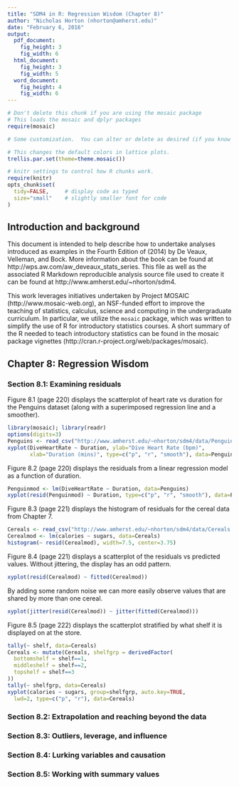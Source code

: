 ```yaml
---
title: "SDM4 in R: Regression Wisdom (Chapter 8)"
author: "Nicholas Horton (nhorton@amherst.edu)"
date: "February 6, 2016"
output: 
  pdf_document:
    fig_height: 3
    fig_width: 6
  html_document:
    fig_height: 3
    fig_width: 5
  word_document:
    fig_height: 4
    fig_width: 6
---
```



```r
# Don't delete this chunk if you are using the mosaic package
# This loads the mosaic and dplyr packages
require(mosaic)
```

```r
# Some customization.  You can alter or delete as desired (if you know what you are doing).

# This changes the default colors in lattice plots.
trellis.par.set(theme=theme.mosaic())  

# knitr settings to control how R chunks work.
require(knitr)
opts_chunk$set(
  tidy=FALSE,     # display code as typed
  size="small"    # slightly smaller font for code
)
```

## Introduction and background 

This document is intended to help describe how to undertake analyses introduced 
as examples in the Fourth Edition of \emph{Stats: Data and Models} (2014) by De Veaux, Velleman, and Bock.
More information about the book can be found at http://wps.aw.com/aw_deveaux_stats_series.  This
file as well as the associated R Markdown reproducible analysis source file used to create it can be found at http://www.amherst.edu/~nhorton/sdm4.

This work leverages initiatives undertaken by Project MOSAIC (http://www.mosaic-web.org), an NSF-funded effort to improve the teaching of statistics, calculus, science and computing in the undergraduate curriculum. In particular, we utilize the `mosaic` package, which was written to simplify the use of R for introductory statistics courses. A short summary of the R needed to teach introductory statistics can be found in the mosaic package vignettes (http://cran.r-project.org/web/packages/mosaic).

## Chapter 8: Regression Wisdom

### Section 8.1: Examining residuals


Figure 8.1 (page 220) displays the scatterplot of heart rate vs duration for the Penguins dataset (along with a superimposed regression line and a smoother).

```r
library(mosaic); library(readr)
options(digits=3)
Penguins <- read_csv("http://www.amherst.edu/~nhorton/sdm4/data/Penguins.csv")
xyplot(DiveHeartRate ~ Duration, ylab="Dive Heart Rate (bpm)", 
       xlab="Duration (mins)", type=c("p", "r", "smooth"), data=Penguins)
```

Figure 8.2 (page 220) displays the residuals from a linear regression model as a function of duration.

```r
Penguinmod <- lm(DiveHeartRate ~ Duration, data=Penguins)
xyplot(resid(Penguinmod) ~ Duration, type=c("p", "r", "smooth"), data=Penguins)
```

Figure 8.3 (page 221) displays the histogram of residuals for the cereal data from Chapter 7.

```r
Cereals <- read_csv("http://www.amherst.edu/~nhorton/sdm4/data/Cereals.csv")
Cerealmod <- lm(calories ~ sugars, data=Cereals)
histogram(~ resid(Cerealmod), width=7.5, center=3.75)
```

Figure 8.4 (page 221) displays a scatterplot of the residuals vs predicted values.  Without jittering, the display has an odd pattern.

```r
xyplot(resid(Cerealmod) ~ fitted(Cerealmod))
```

By adding some random noise we can more easily observe values that are shared by more than one cereal.

```r
xyplot(jitter(resid(Cerealmod)) ~ jitter(fitted(Cerealmod)))
```

Figure 8.5 (page 222) displays the scatterplot stratified by what shelf it is displayed on at the store.

```r
tally(~ shelf, data=Cereals)
Cereals <- mutate(Cereals, shelfgrp = derivedFactor(
  bottomshelf = shelf==1,
  middleshelf = shelf==2,
  topshelf = shelf==3
))
tally(~ shelfgrp, data=Cereals)
xyplot(calories ~ sugars, group=shelfgrp, auto.key=TRUE, 
  lwd=2, type=c("p", "r"), data=Cereals)
```


### Section 8.2: Extrapolation and reaching beyond the data

### Section 8.3: Outliers, leverage, and influence

### Section 8.4: Lurking variables and causation

### Section 8.5: Working with summary values

